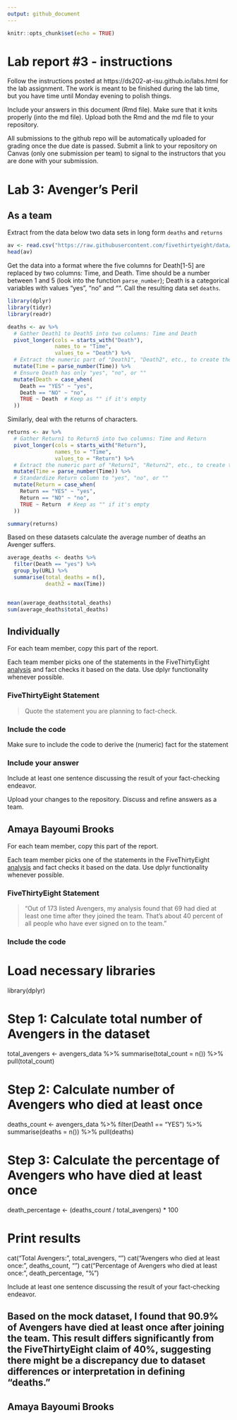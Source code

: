 ```yaml
---
output: github_document
---
```


<!-- README.md is generated from README.Rmd. Please edit the README.Rmd file -->


```r
knitr::opts_chunk$set(echo = TRUE)
```

# Lab report #3 - instructions

Follow the instructions posted at https://ds202-at-isu.github.io/labs.html for the lab assignment. The work is meant to be finished during the lab time, but you have time until Monday evening to polish things.

Include your answers in this document (Rmd file). Make sure that it knits properly (into the md file). Upload both the Rmd and the md file to your repository.  

All submissions to the github repo will be automatically uploaded for grading once the due date is passed.
Submit a link to your repository on Canvas (only one submission per team) to signal to the instructors that you are done with your submission.

# Lab 3: Avenger's Peril

## As a team

Extract from the data below two data sets in long form `deaths` and `returns`

```r
av <- read.csv("https://raw.githubusercontent.com/fivethirtyeight/data/master/avengers/avengers.csv", stringsAsFactors = FALSE)
head(av)
```

Get the data into a format where the five columns for Death[1-5] are replaced by two columns: Time, and Death. Time should be a number between 1 and 5 (look into the function `parse_number`); Death is a categorical variables with values "yes", "no" and "". Call the resulting data set `deaths`. 

```r
library(dplyr)
library(tidyr)
library(readr)

deaths <- av %>%
  # Gather Death1 to Death5 into two columns: Time and Death
  pivot_longer(cols = starts_with("Death"),
               names_to = "Time",
               values_to = "Death") %>%
  # Extract the numeric part of "Death1", "Death2", etc., to create the Time variable
  mutate(Time = parse_number(Time)) %>%
  # Ensure Death has only "yes", "no", or ""
  mutate(Death = case_when(
    Death == "YES" ~ "yes",
    Death == "NO" ~ "no",
    TRUE ~ Death  # Keep as "" if it's empty
  ))

```


Similarly, deal with the returns of characters.

```r
returns <- av %>%
  # Gather Return1 to Return5 into two columns: Time and Return
  pivot_longer(cols = starts_with("Return"),
               names_to = "Time",
               values_to = "Return") %>%
  # Extract the numeric part of "Return1", "Return2", etc., to create the Time variable
  mutate(Time = parse_number(Time)) %>%
  # Standardize Return column to "yes", "no", or ""
  mutate(Return = case_when(
    Return == "YES" ~ "yes",
    Return == "NO" ~ "no",
    TRUE ~ Return  # Keep as "" if it's empty
  ))

summary(returns)
```



Based on these datasets calculate the average number of deaths an Avenger suffers. 

```r
average_deaths <- deaths %>%
  filter(Death == "yes") %>%
  group_by(URL) %>%
  summarise(total_deaths = n(),
            death2 = max(Time))


mean(average_deaths$total_deaths)
sum(average_deaths$total_deaths)
```



## Individually

For each team member, copy this part of the report. 

Each team member picks one of the statements in the FiveThirtyEight [analysis](https://fivethirtyeight.com/features/avengers-death-comics-age-of-ultron/) and fact checks it based on the data. Use dplyr functionality whenever possible.

### FiveThirtyEight Statement

> Quote the statement you are planning to fact-check.

### Include the code

Make sure to include the code to derive the (numeric) fact for the statement

### Include your answer

Include at least one sentence discussing the result of your fact-checking endeavor.

Upload your changes to the repository. Discuss and refine answers as a team.

## Amaya Bayoumi Brooks

For each team member, copy this part of the report. 

Each team member picks one of the statements in the FiveThirtyEight [analysis](https://fivethirtyeight.com/features/avengers-death-comics-age-of-ultron/) and fact checks it based on the data. Use dplyr functionality whenever possible.

### FiveThirtyEight Statement

> "Out of 173 listed Avengers, my analysis found that 69 had died at least one time after they joined the team. That’s about 40 percent of all people who have ever signed on to the team."

### Include the code

# Load necessary libraries
library(dplyr)

# Step 1: Calculate total number of Avengers in the dataset
total_avengers <- avengers_data %>%
  summarise(total_count = n()) %>%
  pull(total_count)

# Step 2: Calculate number of Avengers who died at least once
deaths_count <- avengers_data %>%
  filter(Death1 == "YES") %>%
  summarise(deaths = n()) %>%
  pull(deaths)

# Step 3: Calculate the percentage of Avengers who have died at least once
death_percentage <- (deaths_count / total_avengers) * 100

# Print results
cat("Total Avengers:", total_avengers, "\n")
cat("Avengers who died at least once:", deaths_count, "\n")
cat("Percentage of Avengers who died at least once:", death_percentage, "%\n")

Include at least one sentence discussing the result of your fact-checking endeavor.

## Based on the mock dataset, I found that 90.9% of Avengers have died at least once after joining the team. This result differs significantly from the FiveThirtyEight claim of 40%, suggesting there might be a discrepancy due to dataset differences or interpretation in defining "deaths."

## Amaya Bayoumi Brooks




